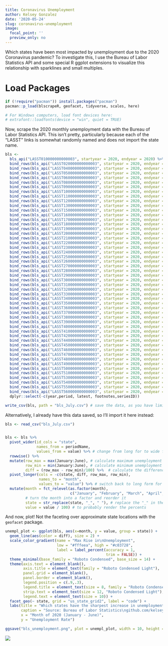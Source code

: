 ```yaml
---
title: Coronavirus Unemployment
author: Kelsey Gonzalez
date: '2020-05-24'
slug: coronavirus-unemployment
image:
  focal_point: ''
  preview_only: no
---
```


Which states have been most impacted by unemployment due to the 2020 Coronavirus pandemic? To investigate this, I use the Bureau of Labor Statistics API and some special R ggplot extensions to visualize this relationship with sparklines and small multiples. 

# Load Packages
```r

if (!require("pacman")) install.packages("pacman")
pacman::p_load(blscrapeR, geofacet, tidyverse, scales, here)

# For Windows computers, load font devices here: 
# extrafont::loadfonts(device = "win", quiet = TRUE)
```

Now, scrape the 2020 monthly unemployment data with the Bureau of Labor Statistics API. This isn't pretty, particularly because each of the "LASST" links is somewhat randomly named and does not import the state name.  
```r
bls <- 
  bls_api("LASST010000000000003", startyear = 2020, endyear = 2020) %>% mutate(state = "Alabama") %>%
  bind_rows(bls_api("LASST020000000000003", startyear = 2020, endyear = 2020) %>% mutate(state = "Alaska")) %>%
  bind_rows(bls_api("LASST040000000000003", startyear = 2020, endyear = 2020) %>% mutate(state = "Arizona")) %>%
  bind_rows(bls_api("LASST050000000000003", startyear = 2020, endyear = 2020) %>% mutate(state = "Arkansas")) %>%
  bind_rows(bls_api("LASST060000000000003", startyear = 2020, endyear = 2020) %>% mutate(state = "California")) %>%
  bind_rows(bls_api("LASST080000000000003", startyear = 2020, endyear = 2020) %>% mutate(state = "Colorado")) %>%
  bind_rows(bls_api("LASST090000000000003", startyear = 2020, endyear = 2020) %>% mutate(state = "Connecticut")) %>%
  bind_rows(bls_api("LASST100000000000003", startyear = 2020, endyear = 2020) %>% mutate(state = "Delaware")) %>%
  bind_rows(bls_api("LASST110000000000003", startyear = 2020, endyear = 2020) %>% mutate(state = "District of Columbia")) %>%
  bind_rows(bls_api("LASST120000000000003", startyear = 2020, endyear = 2020) %>% mutate(state = "Florida")) %>%
  bind_rows(bls_api("LASST130000000000003", startyear = 2020, endyear = 2020) %>% mutate(state = "Georgia")) %>%
  bind_rows(bls_api("LASST150000000000003", startyear = 2020, endyear = 2020) %>% mutate(state = "Hawaii")) %>%
  bind_rows(bls_api("LASST160000000000003", startyear = 2020, endyear = 2020) %>% mutate(state = "Idaho")) %>%
  bind_rows(bls_api("LASST170000000000003", startyear = 2020, endyear = 2020) %>% mutate(state = "Illinois")) %>%
  bind_rows(bls_api("LASST180000000000003", startyear = 2020, endyear = 2020) %>% mutate(state = "Indiana")) %>%
  bind_rows(bls_api("LASST190000000000003", startyear = 2020, endyear = 2020) %>% mutate(state = "Iowa")) %>%
  bind_rows(bls_api("LASST200000000000003", startyear = 2020, endyear = 2020) %>% mutate(state = "Kansas")) %>%
  bind_rows(bls_api("LASST210000000000003", startyear = 2020, endyear = 2020) %>% mutate(state = "Kentucky")) %>%
  bind_rows(bls_api("LASST220000000000003", startyear = 2020, endyear = 2020) %>% mutate(state = "Louisiana")) %>%
  bind_rows(bls_api("LASST230000000000003", startyear = 2020, endyear = 2020) %>% mutate(state = "Maine")) %>%
  bind_rows(bls_api("LASST240000000000003", startyear = 2020, endyear = 2020) %>% mutate(state = "Maryland")) %>%
  bind_rows(bls_api("LASST250000000000003", startyear = 2020, endyear = 2020) %>% mutate(state = "Massachusetts")) %>%
  bind_rows(bls_api("LASST260000000000003", startyear = 2020, endyear = 2020) %>% mutate(state = "Michigan")) %>%
  bind_rows(bls_api("LASST270000000000003", startyear = 2020, endyear = 2020) %>% mutate(state = "Minnesota")) %>%
  bind_rows(bls_api("LASST280000000000003", startyear = 2020, endyear = 2020) %>% mutate(state = "Mississippi")) %>%
  bind_rows(bls_api("LASST290000000000003", startyear = 2020, endyear = 2020) %>% mutate(state = "Missouri")) %>%
  bind_rows(bls_api("LASST300000000000003", startyear = 2020, endyear = 2020) %>% mutate(state = "Montana")) %>%
  bind_rows(bls_api("LASST310000000000003", startyear = 2020, endyear = 2020) %>% mutate(state = "Nebraska")) %>%
  bind_rows(bls_api("LASST320000000000003", startyear = 2020, endyear = 2020) %>% mutate(state = "Nevada")) %>%
  bind_rows(bls_api("LASST330000000000003", startyear = 2020, endyear = 2020) %>% mutate(state = "New_Hampshire")) %>%
  bind_rows(bls_api("LASST340000000000003", startyear = 2020, endyear = 2020) %>% mutate(state = "New_Jersey")) %>%
  bind_rows(bls_api("LASST350000000000003", startyear = 2020, endyear = 2020) %>% mutate(state = "New_Mexico")) %>%
  bind_rows(bls_api("LASST360000000000003", startyear = 2020, endyear = 2020) %>% mutate(state = "New_York")) %>%
  bind_rows(bls_api("LASST370000000000003", startyear = 2020, endyear = 2020) %>% mutate(state = "North_Carolina")) %>%
  bind_rows(bls_api("LASST380000000000003", startyear = 2020, endyear = 2020) %>% mutate(state = "North_Dakota")) %>%
  bind_rows(bls_api("LASST390000000000003", startyear = 2020, endyear = 2020) %>% mutate(state = "Ohio")) %>%
  bind_rows(bls_api("LASST400000000000003", startyear = 2020, endyear = 2020) %>% mutate(state = "Oklahoma")) %>%
  bind_rows(bls_api("LASST410000000000003", startyear = 2020, endyear = 2020) %>% mutate(state = "Oregon")) %>%
  bind_rows(bls_api("LASST420000000000003", startyear = 2020, endyear = 2020) %>% mutate(state = "Pennsylvania")) %>%
  bind_rows(bls_api("LASST440000000000003", startyear = 2020, endyear = 2020) %>% mutate(state = "Rhode_Island")) %>%
  bind_rows(bls_api("LASST450000000000003", startyear = 2020, endyear = 2020) %>% mutate(state = "South_Carolina")) %>%
  bind_rows(bls_api("LASST460000000000003", startyear = 2020, endyear = 2020) %>% mutate(state = "South_Dakota")) %>%
  bind_rows(bls_api("LASST470000000000003", startyear = 2020, endyear = 2020) %>% mutate(state = "Tennessee")) %>%
  bind_rows(bls_api("LASST480000000000003", startyear = 2020, endyear = 2020) %>% mutate(state = "Texas")) %>%
  bind_rows(bls_api("LASST490000000000003", startyear = 2020, endyear = 2020) %>% mutate(state = "Utah")) %>%
  bind_rows(bls_api("LASST500000000000003", startyear = 2020, endyear = 2020) %>% mutate(state = "Vermont")) %>%
  bind_rows(bls_api("LASST510000000000003", startyear = 2020, endyear = 2020) %>% mutate(state = "Virginia")) %>%
  bind_rows(bls_api("LASST530000000000003", startyear = 2020, endyear = 2020) %>% mutate(state = "Washington")) %>%
  bind_rows(bls_api("LASST540000000000003", startyear = 2020, endyear = 2020) %>% mutate(state = "West_Virginia")) %>%
  bind_rows(bls_api("LASST550000000000003", startyear = 2020, endyear = 2020) %>% mutate(state = "Wisconsin")) %>%
  bind_rows(bls_api("LASST560000000000003", startyear = 2020, endyear = 2020) %>% mutate(state = "Wyoming")) %>%
  dplyr::select(-c(year,period, latest, footnotes,seriesID))

write_csv(bls, path = "bls_July.csv") # save the data, as you have limited daily queries! 

```

Alternatively, I already have this data saved, so I'll import it here instead:
```r

bls <- read_csv("bls_July.csv") 


bls <- bls %>% 
  pivot_wider(id_cols = "state", 
              names_from = periodName, 
              values_from = value) %>% # change from long for to wide form
  rowwise() %>% 
  mutate(row_max = max(January:June), # calculate maximum unemployment by state
         row_min = min(January:June), # calculate minimum unemployment by state
         diff = (row_max - row_min)/100) %>%  # calculate the difference between max and min for color plotting 
  pivot_longer(cols = -c(state, diff, row_max, row_min), 
               names_to = "month", 
               values_to = "value") %>% # switch back to long form for plotting 
  mutate(month = fct_relevel(as.factor(month), 
                             c("January", "February", "March", "April", "May", "June")), 
         # turn the month into a factor and reorder it 
         state = str_replace(state, "_", " "), # replace the "_" in the state names with spaces
         value = value / 100) # to probably render the percents
```

And now, plot! Not the faceting over approximate state locations with the `geofacet` package. 
```r
unempl_plot <- ggplot(bls, aes(x=month, y = value, group = state)) +
  geom_line(aes(color = diff), size = 2) +
  scale_color_gradient(name = "Max Rise in\nUnemployment",
                       low = "#fffeea", high = "#c03728", 
                       label = label_percent(accuracy = 1,
                                             trim = FALSE)) +
  theme_minimal(base_family = "Roboto Condensed", base_size = 14) +
  theme(axis.text = element_blank(),
        axis.title = element_text(family = "Roboto Condensed Light"),
        panel.grid = element_blank(),
        panel.border = element_blank(),
        legend.position = c(.9,.3),
        legend.title = element_text(size = 8, family = "Roboto Condensed Light"),
        strip.text = element_text(size = 12, "Roboto Condensed Light"),
        legend.text = element_text(size = 10)) +
  facet_geo(~ state, grid = "us_state_grid2", label = "code") +
  labs(title = "Which states have the sharpest increase in unemployment due to COVID-19?",
       caption = "Source: Bureau of Labor Statistics\ngithub.com/kelseygonzalez",
       x = "Month of 2020 (January - June)",
       y = "Unemployment Rate") 

ggsave("bls_unemployment.png", plot = unempl_plot, width = 10, height = 6)
```

![]("bls_unemployment.png")

